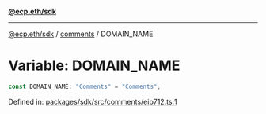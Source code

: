 [**@ecp.eth/sdk**](../../index.mdx)

***

[@ecp.eth/sdk](/sdk-reference/index.mdx) / [comments](/sdk-reference/comments/index.mdx) / DOMAIN\_NAME

# Variable: DOMAIN\_NAME

```ts
const DOMAIN_NAME: "Comments" = "Comments";
```

Defined in: [packages/sdk/src/comments/eip712.ts:1](https://github.com/ecp-eth/comments-monorepo/blob/main/packages/sdk/src/comments/eip712.ts#L1)
